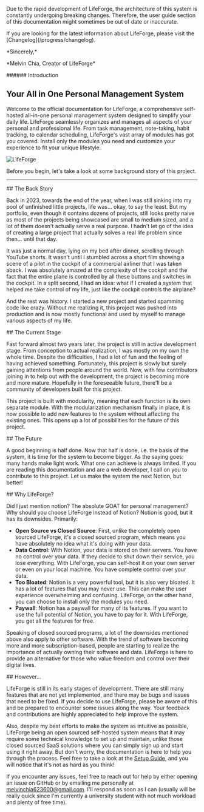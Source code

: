 

<Warning className="mb-6">
  <p>
    Due to the rapid development of LifeForge, the architecture of this system
    is constantly undergoing breaking changes. Therefore, the user guide section
    of this documentation might sometimes be out of date or inaccurate.
  </p>
  <p>
    If you are looking for the latest information about LifeForge, please visit
    the [Changelog](/progress/changelog).
  </p>
  <p className="mt-6">*Sincerely,*</p>
  <p>*Melvin Chia, Creator of LifeForge*</p>
</Warning>

<section id="introduction">
###### Introduction

# Your All in One Personal Management System

Welcome to the official documentation for LifeForge, a comprehensive self-hosted all-in-one personal management system designed to simplify your daily life. LifeForge seamlessly organizes and manages all aspects of your personal and professional life. From task management, note-taking, habit tracking, to calendar scheduling, LifeForge's vast array of modules has got you covered. Install only the modules you need and customize your experience to fit your unique lifestyle.

![LifeForge](https://raw.githubusercontent.com/Lifeforge-app/lifeforge-docs-media/main/assets/mockup-new.webp)

Before you begin, let's take a look at some background story of this project.

</section>

---

<section id="the-back-story">
## The Back Story

Back in 2023, towards the end of the year, when I was still sinking into my pool of unfinished little projects, life was... okay, to say the least. But my portfolio, even though it contains dozens of projects, still looks pretty naive as most of the projects being showcased are small to medium sized, and a lot of them doesn't actually serve a real purpose. I hadn't let go of the idea of creating a large project that actually solves a real life problem since then... until that day.

It was just a normal day, lying on my bed after dinner, scrolling through YouTube shorts. It wasn't until I stumbled across a short film showing a scene of a pilot in the cockpit of a commercial airliner that I was taken aback. I was absolutely amazed at the complexity of the cockpit and the fact that the entire plane is controlled by all these buttons and switches in the cockpit. In a split second, I had an idea: what if I created a system that helped me take control of my life, just like the cockpit controls the airplane?

And the rest was history. I started a new project and started spamming code like crazy. Without me realizing it, this project was pushed into production and is now mostly functional and used by myself to manage various aspects of my life.

<CustomLink to="/progress/changelog" text="View the Changelog" />
</section>

<section id="the-current-stage">
## The Current Stage

Fast forward almost two years later, the project is still in active development stage. From conception to actual realization, I was mostly on my own the whole time. Despite the difficulties, I had a lot of fun and the feeling of having achieved something. Fortunately, this project is slowly but surely gaining attentions from people around the world. Now, with few contributors joining in to help out with the development, the project is becoming more and more mature. Hopefully in the foreseeable future, there'll be a community of developers built for this project.

This project is built with modularity, meaning that each function is its own separate module. With the modularization mechanism finally in place, it is now possible to add new features to the system without affecting the existing ones. This opens up a lot of possibilities for the future of this project.

<CustomLink to="/progress/roadmap" text="View the Roadmap" />
</section>

<section id="the-future">
## The Future

A good beginning is half done. Now that half is done, i.e. the basis of the system, it is time for the system to become bigger. As the saying goes: many hands make light work. What one can achieve is always limited. If you are reading this documentation and are a web developer, I call on you to contribute to this project. Let us make the system the next Notion, but better!

<CustomLink to="/contribution" text="Learn more about contributing" />
</section>

<section id="why-life-forge">
## Why LifeForge?

Did I just mention notion? The absolute GOAT for personal management? Why should you choose LifeForge instead of Notion? Notion is good, but it has its downsides. Primarily:
- **Open Source vs Closed Source**: First, unlike the completely open sourced LifeForge, it's a closed sourced program, which means you have absolutely no idea what it's doing with your data. 
- **Data Control**: With Notion, your data is stored on their servers. You have no control over your data. If they decide to shut down their service, you lose everything. With LifeForge, you can self-host it on your own server or even on your local machine. You have complete control over your data.
- **Too Bloated**: Notion is a very powerful tool, but it is also very bloated. It has a lot of features that you may never use. This can make the user experience overwhelming and confusing. LifeForge, on the other hand, you can choose to install only the modules you need.
- **Paywall**: Notion has a paywall for many of its features. If you want to use the full potential of Notion, you have to pay for it. With LifeForge, you get all the features for free.

Speaking of closed sourced programs, a lot of the downsides mentioned above also apply to other software. With the trend of software becoming more and more subscription-based, people are starting to realize the importance of actually owning their software and data. LifeForge is here to provide an alternative for those who value freedom and control over their digital lives.
</section>

<section id="however">
## However...

LifeForge is still in its early stages of development. There are still many features that are not yet implemented, and there may be bugs and issues that need to be fixed. If you decide to use LifeForge, please be aware of this and be prepared to encounter some issues along the way. Your feedback and contributions are highly appreciated to help improve the system.

Also, despite my best efforts to make the system as intuitive as possible, LifeForge being an open sourced self-hosted system means that it may require some technical knowledge to set up and maintain, unlike those closed sourced SaaS solutions where you can simply sign up and start using it right away. But don't worry, the documentation is here to help you through the process. Feel free to take a look at the [Setup Guide](/getting-started/installation), and you will notice that it's not as hard as you think!

If you encounter any issues, feel free to reach out for help by either opening an issue on GitHub or by emailing me personally at melvinchia623600@gmail.com. I'll respond as soon as I can (usually will be really quick since I'm currently a university student with not much workload and plenty of free time).
</section>
